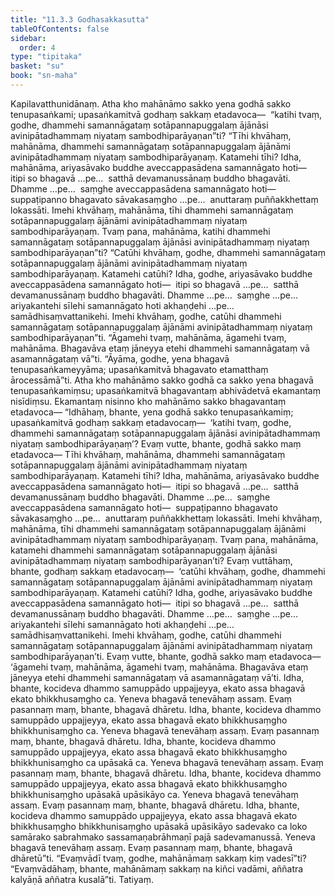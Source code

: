 ```yaml
---
title: "11.3.3 Godhasakkasutta"
tableOfContents: false
sidebar:
  order: 4
type: "tipitaka"
basket: "su"
book: "sn-maha"
---
```



<DynamicBreadcrumb />

<Division number="1019" book="sn-maha">

<Paragraph number="1911" book="sn-maha">
Kapilavatthunidānaṃ. Atha kho mahānāmo sakko yena godhā sakko tenupasaṅkami; upasaṅkamitvā godhaṃ sakkaṃ etadavoca—  “katihi tvaṃ, godhe, dhammehi samannāgataṃ sotāpannapuggalaṃ ājānāsi avinipātadhammaṃ niyataṃ sambodhiparāyaṇan”ti?
</Paragraph>

<Paragraph number="1912" book="sn-maha">
“Tīhi khvāhaṃ, mahānāma, dhammehi samannāgataṃ sotāpannapuggalaṃ ājānāmi avinipātadhammaṃ niyataṃ sambodhiparāyaṇaṃ. Katamehi tīhi? Idha, mahānāma, ariyasāvako buddhe aveccappasādena samannāgato hoti—  itipi so bhagavā …pe…  satthā devamanussānaṃ buddho bhagavāti. Dhamme …pe…  saṃghe aveccappasādena samannāgato hoti—  suppaṭipanno bhagavato sāvakasaṃgho …pe…  anuttaraṃ puññakkhettaṃ lokassāti. Imehi khvāhaṃ, mahānāma, tīhi dhammehi samannāgataṃ sotāpannapuggalaṃ ājānāmi avinipātadhammaṃ niyataṃ sambodhiparāyaṇaṃ.
</Paragraph>

<Paragraph number="1913" book="sn-maha">
Tvaṃ pana, mahānāma, katihi dhammehi samannāgataṃ sotāpannapuggalaṃ ājānāsi avinipātadhammaṃ niyataṃ sambodhiparāyaṇan”ti? “Catūhi khvāhaṃ, godhe, dhammehi samannāgataṃ sotāpannapuggalaṃ ājānāmi avinipātadhammaṃ niyataṃ sambodhiparāyaṇaṃ. Katamehi catūhi? Idha, godhe, ariyasāvako buddhe aveccappasādena samannāgato hoti—  itipi so bhagavā …pe…  satthā devamanussānaṃ buddho bhagavāti. Dhamme …pe…  saṃghe …pe…  ariyakantehi sīlehi samannāgato hoti akhaṇḍehi …pe…  samādhisaṃvattanikehi. Imehi khvāhaṃ, godhe, catūhi dhammehi samannāgataṃ sotāpannapuggalaṃ ājānāmi avinipātadhammaṃ niyataṃ sambodhiparāyaṇan”ti.
</Paragraph>

<Paragraph number="1914" book="sn-maha">
“Āgamehi tvaṃ, mahānāma, āgamehi tvaṃ, mahānāma. Bhagavāva etaṃ jāneyya etehi dhammehi samannāgataṃ vā asamannāgataṃ vā”ti. “Āyāma, godhe, yena bhagavā tenupasaṅkameyyāma; upasaṅkamitvā bhagavato etamatthaṃ ārocessāmā”ti. Atha kho mahānāmo sakko godhā ca sakko yena bhagavā tenupasaṅkamiṃsu; upasaṅkamitvā bhagavantaṃ abhivādetvā ekamantaṃ nisīdiṃsu. Ekamantaṃ nisinno kho mahānāmo sakko bhagavantaṃ etadavoca—
</Paragraph>

<Paragraph number="1915" book="sn-maha">
“Idhāhaṃ, bhante, yena godhā sakko tenupasaṅkamiṃ; upasaṅkamitvā godhaṃ sakkaṃ etadavocaṃ—  ‘katihi tvaṃ, godhe, dhammehi samannāgataṃ sotāpannapuggalaṃ ājānāsi avinipātadhammaṃ niyataṃ sambodhiparāyaṇaṃ’? Evaṃ vutte, bhante, godhā sakko maṃ etadavoca—
</Paragraph>

<Paragraph number="1916" book="sn-maha">
Tīhi khvāhaṃ, mahānāma, dhammehi samannāgataṃ sotāpannapuggalaṃ ājānāmi avinipātadhammaṃ niyataṃ sambodhiparāyaṇaṃ. Katamehi tīhi? Idha, mahānāma, ariyasāvako buddhe aveccappasādena samannāgato hoti—  itipi so bhagavā …pe…  satthā devamanussānaṃ buddho bhagavāti. Dhamme …pe…  saṃghe aveccappasādena samannāgato hoti—  suppaṭipanno bhagavato sāvakasaṃgho …pe…  anuttaraṃ puññakkhettaṃ lokassāti. Imehi khvāhaṃ, mahānāma, tīhi dhammehi samannāgataṃ sotāpannapuggalaṃ ājānāmi avinipātadhammaṃ niyataṃ sambodhiparāyaṇaṃ. Tvaṃ pana, mahānāma, katamehi dhammehi samannāgataṃ sotāpannapuggalaṃ ājānāsi avinipātadhammaṃ niyataṃ sambodhiparāyaṇan’ti?
</Paragraph>

<Paragraph number="1917" book="sn-maha">
Evaṃ vuttāhaṃ, bhante, godhaṃ sakkaṃ etadavocaṃ—  ‘catūhi khvāhaṃ, godhe, dhammehi samannāgataṃ sotāpannapuggalaṃ ājānāmi avinipātadhammaṃ niyataṃ sambodhiparāyaṇaṃ. Katamehi catūhi? Idha, godhe, ariyasāvako buddhe aveccappasādena samannāgato hoti—  itipi so bhagavā …pe…  satthā devamanussānaṃ buddho bhagavāti. Dhamme …pe…  saṃghe …pe…  ariyakantehi sīlehi samannāgato hoti akhaṇḍehi …pe…  samādhisaṃvattanikehi. Imehi khvāhaṃ, godhe, catūhi dhammehi samannāgataṃ sotāpannapuggalaṃ ājānāmi avinipātadhammaṃ niyataṃ sambodhiparāyaṇan’ti.
</Paragraph>

<Paragraph number="1918" book="sn-maha">
Evaṃ vutte, bhante, godhā sakko maṃ etadavoca—  ‘āgamehi tvaṃ, mahānāma, āgamehi tvaṃ, mahānāma. Bhagavāva etaṃ jāneyya etehi dhammehi samannāgataṃ vā asamannāgataṃ vā’ti. Idha, bhante, kocideva dhammo samuppādo uppajjeyya, ekato assa bhagavā ekato bhikkhusaṃgho ca. Yeneva bhagavā tenevāhaṃ assaṃ. Evaṃ pasannaṃ maṃ, bhante, bhagavā dhāretu. Idha, bhante, kocideva dhammo samuppādo uppajjeyya, ekato assa bhagavā ekato bhikkhusaṃgho bhikkhunisaṃgho ca. Yeneva bhagavā tenevāhaṃ assaṃ. Evaṃ pasannaṃ maṃ, bhante, bhagavā dhāretu. Idha, bhante, kocideva dhammo samuppādo uppajjeyya, ekato assa bhagavā ekato bhikkhusaṃgho bhikkhunisaṃgho ca upāsakā ca. Yeneva bhagavā tenevāhaṃ assaṃ. Evaṃ pasannaṃ maṃ, bhante, bhagavā dhāretu. Idha, bhante, kocideva dhammo samuppādo uppajjeyya, ekato assa bhagavā ekato bhikkhusaṃgho bhikkhunisaṃgho upāsakā upāsikāyo ca. Yeneva bhagavā tenevāhaṃ assaṃ. Evaṃ pasannaṃ maṃ, bhante, bhagavā dhāretu. Idha, bhante, kocideva dhammo samuppādo uppajjeyya, ekato assa bhagavā ekato bhikkhusaṃgho bhikkhunisaṃgho upāsakā upāsikāyo sadevako ca loko samārako sabrahmako sassamaṇabrāhmaṇī pajā sadevamanussā. Yeneva bhagavā tenevāhaṃ assaṃ. Evaṃ pasannaṃ maṃ, bhante, bhagavā dhāretū”ti. “Evaṃvādī tvaṃ, godhe, mahānāmaṃ sakkaṃ kiṃ vadesī”ti? “Evaṃvādāhaṃ, bhante, mahānāmaṃ sakkaṃ na kiñci vadāmi, aññatra kalyāṇā aññatra kusalā”ti.

</Paragraph>
</Division>

<Paragraph number="1919" type="center" book="sn-maha">
Tatiyaṃ.
</Paragraph>